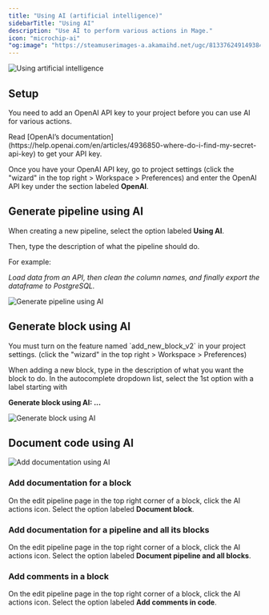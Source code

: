 ```yaml
---
title: "Using AI (artificial intelligence)"
sidebarTitle: "Using AI"
description: "Use AI to perform various actions in Mage."
icon: "microchip-ai"
"og:image": "https://steamuserimages-a.akamaihd.net/ugc/813376249149384255/EC3222795DC2961599F7FC0B69E0241C8EC7293E/?imw=5000&imh=5000&ima=fit&impolicy=Letterbox&imcolor=%23000000&letterbox=false"
---
```


<img
    noZoom
    class="hero"
    alt="Using artificial intelligence"
    src="https://steamuserimages-a.akamaihd.net/ugc/813376249149384255/EC3222795DC2961599F7FC0B69E0241C8EC7293E/?imw=5000&imh=5000&ima=fit&impolicy=Letterbox&imcolor=%23000000&letterbox=false"
/>

## Setup

You need to add an OpenAI API key to your project before you can use AI for various actions.

<Note>
    Read [OpenAI’s documentation](https://help.openai.com/en/articles/4936850-where-do-i-find-my-secret-api-key)
    to get your API key.
</Note>

Once you have your OpenAI API key, go to project settings (click the "wizard" in the top right > Workspace > Preferences) and enter the OpenAI API key under the section labeled <b>OpenAI</b>.

## Generate pipeline using AI

When creating a new pipeline, select the option labeled <b>Using AI</b>.

Then, type the description of what the pipeline should do.

For example:

*Load data from an API,
then clean the column names,
and finally export the dataframe to PostgreSQL.*

<img
    alt="Generate pipeline using AI"
    src="https://github.com/mage-ai/assets/blob/main/guides/ai/generate-pipeline.png?raw=true"
/>

## Generate block using AI

<Note>
    You must turn on the feature named `add_new_block_v2`
    in your project settings. (click the "wizard" in the top right > Workspace > Preferences)
</Note>

When adding a new block, type in the description of what you want the block to do.
In the autocomplete dropdown list, select the 1st option with a label starting with

<b>Generate block using AI: ...</b>

<img
    alt="Generate block using AI"
    src="https://github.com/mage-ai/assets/blob/main/guides/ai/generate-block.png?raw=true"
/>

## Document code using AI

<img
    alt="Add documentation using AI"
    src="https://github.com/mage-ai/assets/blob/main/guides/ai/document.png?raw=true"
/>

### Add documentation for a block

On the edit pipeline page in the top right corner of a block, click the AI actions icon.
Select the option labeled <b>Document block</b>.

### Add documentation for a pipeline and all its blocks

On the edit pipeline page in the top right corner of a block, click the AI actions icon.
Select the option labeled <b>Document pipeline and all blocks</b>.

### Add comments in a block

On the edit pipeline page in the top right corner of a block, click the AI actions icon.
Select the option labeled <b>Add comments in code</b>.
